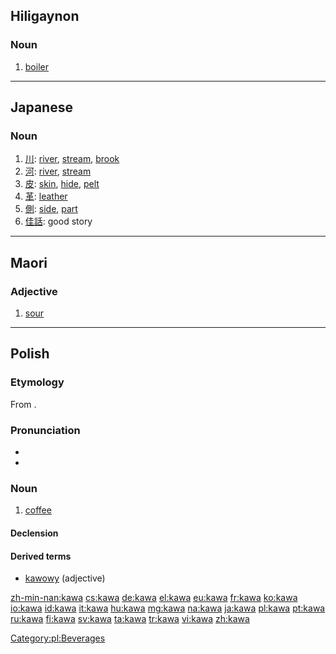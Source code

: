 {{also|kava}}
==Hiligaynon==

===Noun===
{{hil-noun|káwà}}

# [[boiler]]

----

==Japanese==

===Noun===
{{ja-noun|r|hira=かわ}}

# [[川]]: [[river]], [[stream]], [[brook]]
# [[河]]: [[river]], [[stream]]
# [[皮]]: [[skin]], [[hide]], [[pelt]]
# [[革]]: [[leather]]
# [[側]]: [[side]], [[part]]
# [[佳話]]: good story

----

==Maori==

===Adjective===
{{head|mi|adjective}}

# [[sour]]

----

==Polish==

===Etymology===
From {{etyl|tr|pl}} {{term|kahve|lang=tr}}.

===Pronunciation===
* {{audio|Pl-kawa.ogg|audio}}
* {{IPA|[ˈkava]|lang=pl}}

===Noun===
{{pl-noun|f}}

# [[coffee]]

====Declension====
{{pl-decl-noun
|kawa|kawy
|kawy|kaw
|kawie|kawom
|kawę|kawy
|kawą|kawami
|kawie|kawach
|kawo|kawy
}}

====Derived terms====
* [[kawowy]] (adjective)

[[Category:pl:Beverages]]

[[zh-min-nan:kawa]]
[[cs:kawa]]
[[de:kawa]]
[[el:kawa]]
[[eu:kawa]]
[[fr:kawa]]
[[ko:kawa]]
[[io:kawa]]
[[id:kawa]]
[[it:kawa]]
[[hu:kawa]]
[[mg:kawa]]
[[na:kawa]]
[[ja:kawa]]
[[pl:kawa]]
[[pt:kawa]]
[[ru:kawa]]
[[fi:kawa]]
[[sv:kawa]]
[[ta:kawa]]
[[tr:kawa]]
[[vi:kawa]]
[[zh:kawa]]